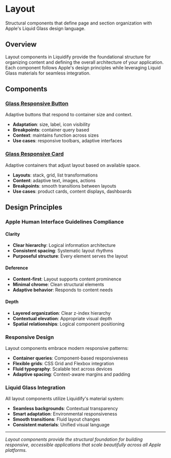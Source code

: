 # Layout

Structural components that define page and section organization with Apple's Liquid Glass design language.

## Overview

Layout components in Liquidify provide the foundational structure for organizing content and defining the overall architecture of your application. Each component follows Apple's design principles while leveraging Liquid Glass materials for seamless integration.

## Components

### [Glass Responsive Button](/components/layout/glass-responsive-button)
Adaptive buttons that respond to container size and context.

- **Adaptation**: size, label, icon visibility
- **Breakpoints**: container query based
- **Context**: maintains function across sizes
- **Use cases**: responsive toolbars, adaptive interfaces

### [Glass Responsive Card](/components/layout/glass-responsive-card)
Adaptive containers that adjust layout based on available space.

- **Layouts**: stack, grid, list transformations
- **Content**: adaptive text, images, actions
- **Breakpoints**: smooth transitions between layouts
- **Use cases**: product cards, content displays, dashboards

## Design Principles

### Apple Human Interface Guidelines Compliance

#### Clarity
- **Clear hierarchy**: Logical information architecture
- **Consistent spacing**: Systematic layout rhythms
- **Purposeful structure**: Every element serves the layout

#### Deference
- **Content-first**: Layout supports content prominence
- **Minimal chrome**: Clean structural elements
- **Adaptive behavior**: Responds to content needs

#### Depth
- **Layered organization**: Clear z-index hierarchy
- **Contextual elevation**: Appropriate visual depth
- **Spatial relationships**: Logical component positioning

### Responsive Design

Layout components embrace modern responsive patterns:

- **Container queries**: Component-based responsiveness
- **Flexible grids**: CSS Grid and Flexbox integration
- **Fluid typography**: Scalable text across devices
- **Adaptive spacing**: Context-aware margins and padding

### Liquid Glass Integration

All layout components utilize Liquidify's material system:

- **Seamless backgrounds**: Contextual transparency
- **Smart adaptation**: Environmental responsiveness
- **Smooth transitions**: Fluid layout changes
- **Consistent materials**: Unified visual language

---

*Layout components provide the structural foundation for building responsive, accessible applications that scale beautifully across all Apple platforms.*
